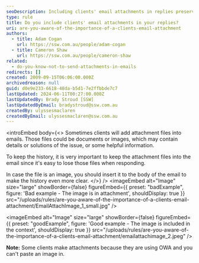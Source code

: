 ```yaml
---
seoDescription: Including clients' email attachments in replies preserves history and provides clear context for issue resolution.
type: rule
title: Do you include clients' email attachments in your replies?
uri: are-you-aware-of-the-importance-of-a-clients-email-attachment
authors:
  - title: Adam Cogan
    url: https://ssw.com.au/people/adam-cogan
  - title: Cameron Shaw
    url: https://ssw.com.au/people/cameron-shaw
related:
  - do-you-know-not-to-send-attachments-in-emails
redirects: []
created: 2009-09-15T06:06:00.000Z
archivedreason: null
guid: d0e9e233-6618-48da-b5d1-7e2ffbbde7c7
lastUpdated: 2024-06-11T00:27:00.000Z
lastUpdatedBy: Brady Stroud [SSW]
lastUpdatedByEmail: bradystroud@ssw.com.au
createdBy: ulyssesmaclaren
createdByEmail: ulyssesmaclaren@ssw.com.au
---
```


<introEmbed
  body={<>
Sometimes clients will add attachment files into emails. Those files could be documents or images, which may contain details or solutions of the issue, or some helpful information.

To keep the history, it is very important to keep the attachment files into the email since it's easy to lose those files when responding.

In case the file is an image, you should insert it to the body of the email to make the history even more clear.
  </>}
/>
<imageEmbed
  alt="Image"
  size="large"
  showBorder={false}
  figureEmbed={{
    preset: "badExample",
    figure: 'Bad example - The image is in attachment',
    shouldDisplay: true
  }}
  src="/uploads/rules/are-you-aware-of-the-importance-of-a-clients-email-attachment/EmailAttachImage_1_small.jpg"
/>

<imageEmbed
  alt="Image"
  size="large"
  showBorder={false}
  figureEmbed={{
    preset: "goodExample",
    figure: 'Good example - The image is included in the context',
    shouldDisplay: true
  }}
  src="/uploads/rules/are-you-aware-of-the-importance-of-a-clients-email-attachment/emailattachimage_2.jpeg"
/>

**Note:** Some clients make attachments because they are using OWA and you can't paste an image in.
